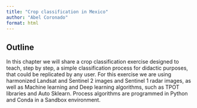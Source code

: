 ```yaml
---
title: "Crop classification in Mexico"
author: "Abel Coronado"
format: html
---
```


## Outline

In this chapter we will share a crop classification exercise designed to teach, step by step, a simple classification process for didactic purposes, that could be replicated by any user. For this exercise we are using harmonized Landsat and Sentinel 2 images and Sentinel 1 radar images, as well as Machine learning and Deep learning algorithms, such as TPOT libraries and Auto Sklearn. Process algorithms are programmed in Python and Conda in a Sandbox environment.